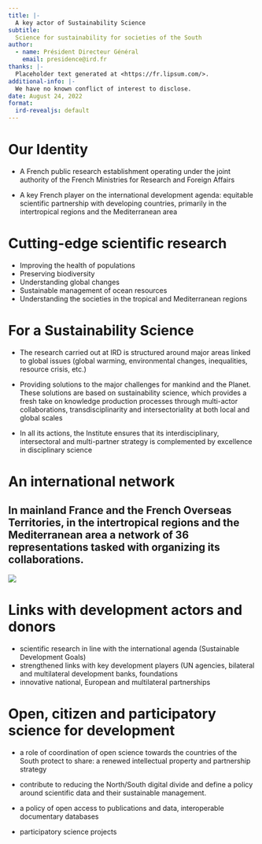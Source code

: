 ```yaml
---
title: |-
  A key actor of Sustainability Science
subtitle: 
  Science for sustainability for societies of the South
author:
  - name: Président Directeur Général
    email: presidence@ird.fr
thanks: |-
  Placeholder text generated at <https://fr.lipsum.com/>.
additional-info: |-
  We have no known conflict of interest to disclose.
date: August 24, 2022
format:
  ird-revealjs: default
---
```


# Our Identity

- A French public research establishment operating under the joint authority of the French Ministries for Research and Foreign Affairs

- A key French player on the international development agenda: equitable scientific partnership with developing countries, primarily in the intertropical regions and the Mediterranean area

# Cutting-edge scientific research

- Improving the health of populations 
- Preserving biodiversity
- Understanding global changes
- Sustainable management of ocean resources
- Understanding the societies in the tropical and Mediterranean regions


# For a  Sustainability Science

- The research carried out at IRD is structured around major areas linked to global issues (global warming, environmental changes, inequalities, resource crisis, etc.)

- Providing solutions to the major challenges for mankind and the Planet. These solutions are based on sustainability science, which provides a fresh take on knowledge production processes through multi-actor collaborations, transdisciplinarity and intersectoriality at both local and global scales

- In all its actions, the Institute ensures that its interdisciplinary, intersectoral and multi-partner strategy is complemented by excellence in disciplinary science


# An international network
## In mainland France and the French Overseas Territories, in the intertropical regions and the Mediterranean area a network of 36 representations tasked with organizing its collaborations.

![](IRD_international_network.png)

# Links with development actors and donors

- scientific research in line with the international agenda (Sustainable Development Goals)
- strengthened links with key development players (UN agencies, bilateral and multilateral development banks, foundations
- innovative national, European and multilateral partnerships

# Open, citizen and participatory science for development

- a role of coordination of open science towards the countries of the South
protect to share: a renewed intellectual property and partnership strategy

- contribute to reducing the North/South digital divide and define a policy around scientific data and their sustainable management.

- a policy of open access to publications and data, interoperable documentary databases

- participatory science projects
